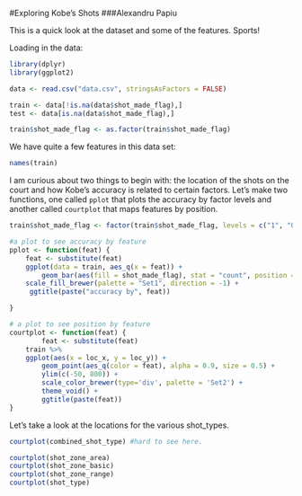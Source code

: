 
#Exploring Kobe's Shots
###Alexandru Papiu

This is a quick look at the dataset and some of the features. Sports!

Loading in the data:
```r
library(dplyr)
library(ggplot2)

data <- read.csv("data.csv", stringsAsFactors = FALSE)

train <- data[!is.na(data$shot_made_flag),]
test <- data[is.na(data$shot_made_flag),]

train$shot_made_flag <- as.factor(train$shot_made_flag)
```

We have quite a few features in this data set: 
```r
names(train)
```

I am curious about two things to begin with: the location of the shots on the court and how Kobe's accuracy is related to certain factors. Let's make two functions, one called `pplot` that plots the accuracy by factor levels and another called `courtplot` that maps features by position.

```r

train$shot_made_flag <- factor(train$shot_made_flag, levels = c("1", "0"))

#a plot to see accuracy by feature
pplot <- function(feat) {
    feat <- substitute(feat)
    ggplot(data = train, aes_q(x = feat)) +
        geom_bar(aes(fill = shot_made_flag), stat = "count", position = "fill") +
    scale_fill_brewer(palette = "Set1", direction = -1) +
     ggtitle(paste("accuracy by", feat))

}

# a plot to see position by feature
courtplot <- function(feat) {
        feat <- substitute(feat)
    train %>% 
    ggplot(aes(x = loc_x, y = loc_y)) +
        geom_point(aes_q(color = feat), alpha = 0.9, size = 0.5) +
        ylim(c(-50, 800)) +
        scale_color_brewer(type='div', palette = 'Set2') +
        theme_void() +
        ggtitle(paste(feat))
}
```

Let's take a look at the locations for the various shot_types.
```r
courtplot(combined_shot_type) #hard to see here.
```
```r
courtplot(shot_zone_area)
courtplot(shot_zone_basic)
courtplot(shot_zone_range)
courtplot(shot_type)
```
